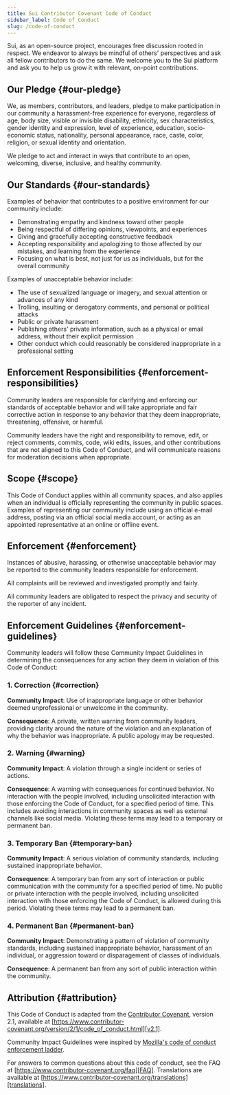 ```yaml
---
title: Sui Contributor Covenant Code of Conduct
sidebar_label: Code of Conduct
slug: /code-of-conduct
---
```


Sui, as an open-source project, encourages free discussion rooted in respect.
We endeavor to always be mindful of others' perspectives and ask all
fellow contributors to do the same. We welcome you to the Sui platform
and ask you to help us grow it with relevant, on-point contributions.

## Our Pledge {#our-pledge}

We, as members, contributors, and leaders, pledge to make participation in our
community a harassment-free experience for everyone, regardless of age, body
size, visible or invisible disability, ethnicity, sex characteristics, gender
identity and expression, level of experience, education, socio-economic status,
nationality, personal appearance, race, caste, color, religion, or sexual
identity and orientation.

We pledge to act and interact in ways that contribute to an open, welcoming,
diverse, inclusive, and healthy community.

## Our Standards {#our-standards}

Examples of behavior that contributes to a positive environment for our
community include:

- Demonstrating empathy and kindness toward other people
- Being respectful of differing opinions, viewpoints, and experiences
- Giving and gracefully accepting constructive feedback
- Accepting responsibility and apologizing to those affected by our mistakes,
  and learning from the experience
- Focusing on what is best, not just for us as individuals, but for the overall
  community

Examples of unacceptable behavior include:

- The use of sexualized language or imagery, and sexual attention or advances of
  any kind
- Trolling, insulting or derogatory comments, and personal or political attacks
- Public or private harassment
- Publishing others' private information, such as a physical or email address,
  without their explicit permission
- Other conduct which could reasonably be considered inappropriate in a
  professional setting

## Enforcement Responsibilities {#enforcement-responsibilities}

Community leaders are responsible for clarifying and enforcing our standards of
acceptable behavior and will take appropriate and fair corrective action in
response to any behavior that they deem inappropriate, threatening, offensive,
or harmful.

Community leaders have the right and responsibility to remove, edit, or reject
comments, commits, code, wiki edits, issues, and other contributions that are
not aligned to this Code of Conduct, and will communicate reasons for moderation
decisions when appropriate.

## Scope {#scope}

This Code of Conduct applies within all community spaces, and also applies when
an individual is officially representing the community in public spaces.
Examples of representing our community include using an official e-mail address,
posting via an official social media account, or acting as an appointed
representative at an online or offline event.

## Enforcement {#enforcement}

Instances of abusive, harassing, or otherwise unacceptable behavior may be
reported to the community leaders responsible for enforcement.

All complaints will be reviewed and investigated promptly and fairly.

All community leaders are obligated to respect the privacy and security of the
reporter of any incident.

## Enforcement Guidelines {#enforcement-guidelines}

Community leaders will follow these Community Impact Guidelines in determining
the consequences for any action they deem in violation of this Code of Conduct:

### 1. Correction {#correction}

**Community Impact**: Use of inappropriate language or other behavior deemed
unprofessional or unwelcome in the community.

**Consequence**: A private, written warning from community leaders, providing
clarity around the nature of the violation and an explanation of why the
behavior was inappropriate. A public apology may be requested.

### 2. Warning {#warning}

**Community Impact**: A violation through a single incident or series of
actions.

**Consequence**: A warning with consequences for continued behavior. No
interaction with the people involved, including unsolicited interaction with
those enforcing the Code of Conduct, for a specified period of time. This
includes avoiding interactions in community spaces as well as external channels
like social media. Violating these terms may lead to a temporary or permanent
ban.

### 3. Temporary Ban {#temporary-ban}

**Community Impact**: A serious violation of community standards, including
sustained inappropriate behavior.

**Consequence**: A temporary ban from any sort of interaction or public
communication with the community for a specified period of time. No public or
private interaction with the people involved, including unsolicited interaction
with those enforcing the Code of Conduct, is allowed during this period.
Violating these terms may lead to a permanent ban.

### 4. Permanent Ban {#permanent-ban}

**Community Impact**: Demonstrating a pattern of violation of community
standards, including sustained inappropriate behavior, harassment of an
individual, or aggression toward or disparagement of classes of individuals.

**Consequence**: A permanent ban from any sort of public interaction within the
community.

## Attribution {#attribution}

This Code of Conduct is adapted from the [Contributor Covenant][homepage],
version 2.1, available at
[https://www.contributor-covenant.org/version/2/1/code_of_conduct.html][v2.1].

Community Impact Guidelines were inspired by
[Mozilla's code of conduct enforcement ladder][Mozilla CoC].

For answers to common questions about this code of conduct, see the FAQ at
[https://www.contributor-covenant.org/faq][FAQ]. Translations are available at
[https://www.contributor-covenant.org/translations][translations].

[homepage]: https://www.contributor-covenant.org
[v2.1]: https://www.contributor-covenant.org/version/2/1/code_of_conduct.html
[Mozilla CoC]: https://github.com/mozilla/diversity
[FAQ]: https://www.contributor-covenant.org/faq
[translations]: https://www.contributor-covenant.org/translations
